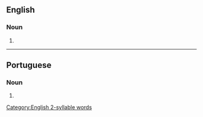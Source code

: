 {{also|légumes}}

==English==
[[Category:English 2-syllable words]]

===Noun===
{{head|en|noun plural form}}

# {{plural of|legume|lang=en}}

----

==Portuguese==

===Noun===
{{head|pt|noun plural form}}

# {{plural of|legume|lang=pt}}